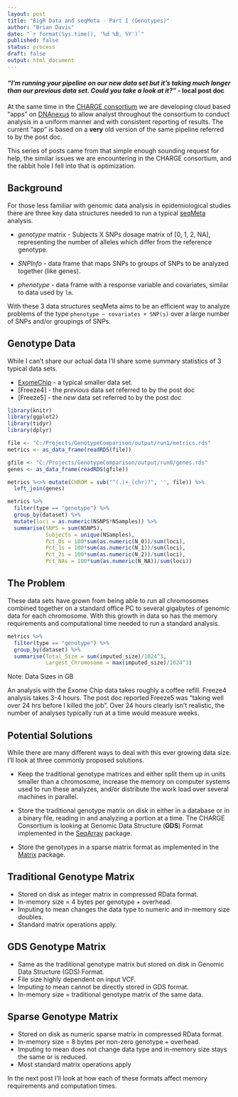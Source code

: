 ```yaml
---
layout: post
title: "BigR Data and seqMeta - Part I (Genotypes)"
author: "Brian Davis"
date: "`r format(Sys.time(), '%d %B, %Y')`"
published: false
status: process
draft: false
output: html_document
---
```


#### *"I'm running your pipeline on our new data set but it's taking much longer than our previous data set.  Could you take a look at it?"* - local post doc


At the same time in the [CHARGE consortium](http://depts.washington.edu/chargeco/wiki/Main_Page) we are developing cloud based "apps" on [DNAnexus](https://www.dnanexus.com/usecases-charge) to allow analyst throughout the consortium to conduct analysis in a uniform manner and with consistent reporting of results.  The current "app" is based on a **very** old version of the same pipeline referred to by the post doc.


This series of posts came from that simple enough sounding request for help, the similar issues we are encountering in the CHARGE consortium, and the rabbit hole I fell into that is optimization.


## Background

For those less familiar with genomic data analysis in epidemiological studies there are three key data structures needed to run a typical [seqMeta](https://cran.r-project.org/web/packages/seqMeta/index.html) analysis.  

* *genotype* matrix - Subjects X SNPs dosage matrix of [0, 1, 2, NA], representing the number of alleles which differ from the reference genotype.

* *SNPInfo* - data frame that maps SNPs to groups of SNPs to be analyzed together (like genes).  

* *phenotype* - data frame with a response variable and covariates, similar to data used by `lm`.

With these 3 data structures seqMeta aims to be an efficient way to analyze problems of the type `phenotype ~ covariates + SNP(s)` over a large number of SNPs and/or groupings of SNPs.


## Genotype Data

While I can't share our actual data I'll share some summary statistics of 3 typical data sets.

* [ExomeChip](http://www.chargeconsortium.com/main/exomechip) - a typical smaller data set.
* [Freeze4]   - the *previous* data set referred to by the post doc
* [Freeze5]   - the *new* data set referred to by the post doc 

```r
library(knitr)
library(ggplot2)
library(tidyr)
library(dplyr)

file <- "C:/Projects/GenotypeComparison/output/run1/metrics.rds"
metrics <- as_data_frame(readRDS(file))

gfile <- "C:/Projects/GenotypeComparison/output/run0/genes.rds"
genes <- as_data_frame(readRDS(gfile))

metrics %<>% mutate(CHROM = sub("^(.)+_(chr)?", '', file)) %>% 
  left_join(genes)
```

```r
metrics %>% 
  filter(type == "genotype") %>% 
  group_by(dataset) %>% 
  mutate(loci = as.numeric(NSNPS*NSamples)) %>%
  summarise(SNPS = sum(NSNPS), 
            Subjects = unique(NSamples),
            Pct_0s = 100*sum(as.numeric(N_0))/sum(loci), 
            Pct_1s = 100*sum(as.numeric(N_1))/sum(loci), 
            Pct_2s = 100*sum(as.numeric(N_2))/sum(loci),
            Pct_NAs = 100*sum(as.numeric(N_NA))/sum(loci))
```

## The Problem
These data sets have grown from being able to run all chromosomes combined together on a standard office PC to several gigabytes of genomic data for each chromosome.  With this growth in data so has the memory requirements and computational time needed to run a standard analysis.

```r
metrics %>% 
  filter(type == "genotype") %>% 
  group_by(dataset) %>% 
  summarise(Total_Size = sum(imputed_size)/1024^3,
            Largest_Chromosome = max(imputed_size)/1024^3)
```
Note: Data Sizes in GB

An analysis with the Exome Chip data takes roughly a coffee refill. Freeze4 analysis takes 3-4 hours. The post doc reported Freeze5 was "taking well over 24 hrs before I killed the job".  Over 24 hours clearly isn't realistic, the number of analyses typically run at a time would measure weeks.  


## Potential Solutions

While there are many different ways to deal with this ever growing data size.  I'll look at three commonly proposed solutions.

* Keep the traditional genotype matrices and either split them up in units smaller than a chromosome, increase the memory on computer systems used to run these analyzes, and/or distribute the work load over several machines in parallel.

* Store the traditional genotype matrix on disk in either in a database or in a binary file, reading in and analyzing a portion at a time. The CHARGE Consortium is looking at Genomic Data Structure (**GDS**) Format implemented in the [SeqArray](http://bioconductor.org/packages/release/bioc/html/SeqArray.html) package.

* Store the genotypes in a sparse matrix format as implemented in the [Matrix](https://cran.r-project.org/web/packages/Matrix/index.html) package.

## Traditional Genotype Matrix

* Stored on disk as integer matrix in compressed RData format.
* In-memory size = 4 bytes per genotype + overhead.
* Imputing to mean changes the data type to numeric and in-memory size doubles.
* Standard matrix operations apply.

## GDS Genotype Matrix

* Same as the traditional genotype matrix but stored on disk in Genomic Data Structure (GDS) Format.
* File size highly dependent on input VCF.
* Imputing to mean cannot be directly stored in GDS format.
* In-memory size = traditional genotype matrix of the same data.

## Sparse Genotype Matrix

* Stored on disk as numeric sparse matrix in compressed RData format.
* In-memory size = 8 bytes per non-zero genotype + overhead. 
* Imputing to mean does not change data type and in-memory size stays the same or is reduced.
* Most standard matrix operations apply



In the next post I'll look at how each of these formats affect memory requirements and computation times.

